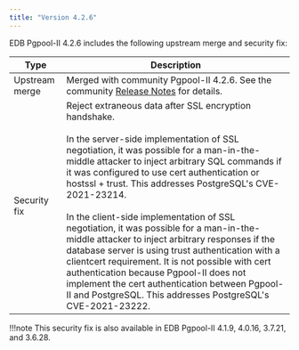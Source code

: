```yaml
---
title: "Version 4.2.6"
---
```



EDB Pgpool-II 4.2.6 includes the following upstream merge and security fix:

| Type           | Description                                                                                                                                                                                                                                                                                                                                                                                                                                                                                                                                                                                                                                                                                                                                            |
| -------------- | ------------------------------------------------------------------------------------------------------------------------------------------------------------------------------------------------------------------------------------------------------------------------------------------------------------------------------------------------------------------------------------------------------------------------------------------------------------------------------------------------------------------------------------------------------------------------------------------------------------------------------------------------------------------------------------------------------------------------------------------------------ |
| Upstream merge | Merged with community Pgpool-II 4.2.6. See the community [Release Notes](https://www.pgpool.net/docs/42/en/html/release-4-2-6.html#bug-fixes) for details.                                                                                                                                                                                                                                                                                                                                                                                                                                                                                                                                                                                             |
| Security fix   | Reject extraneous data after SSL encryption handshake.<br /><br />In the server-side implementation of SSL negotiation, it was possible for a man-in-the-middle attacker to inject arbitrary SQL commands if it was configured to use cert authentication or hostssl + trust. This addresses PostgreSQL's CVE-2021-23214.<br /> <br /> In the client-side implementation of SSL negotiation, it was possible for a man-in-the-middle attacker to inject arbitrary responses if the database server is using trust authentication with a clientcert requirement. It is not possible with cert authentication because Pgpool-II does not implement the cert authentication between Pgpool-II and PostgreSQL. This addresses PostgreSQL's CVE-2021-23222. |

!!!note
This security fix is also available in EDB Pgpool-II 4.1.9, 4.0.16, 3.7.21, and 3.6.28.
